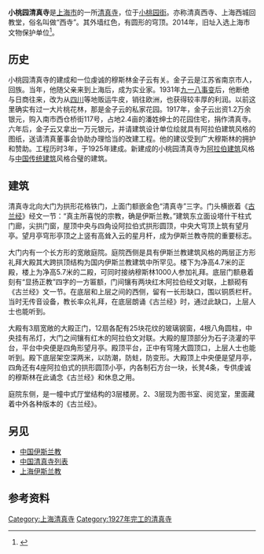 {{文物保护单位
| 级别 = 省级
| 省区市 = 上海市
| 名称 = 小桃园清真寺
| 图片 = Xiaotaoyuan Mosque.JPG
| 编号 = 8-2
| 分类 = 近现代重要史迹及代表性建筑
| 时代 = 1917年
| 所在 = [[上海市|上海市]][[黄浦区|黄浦区]]
| 登录 = 2014年4月4日
}}

'''小桃园清真寺'''是[[上海市|上海市]]的一所[[清真寺|清真寺]]，位于[[小桃园街|小桃园街]]。亦称清真西寺、上海西城回教堂，俗名叫做“西寺”。其外墙红色，有圆形的穹顶。2014年，旧址入选上海市文物保护单位<ref>{{Cite book|title=中国文物地图集 上海分册|last=国家文物局主编|publisher=北京：[[中华地图学社|中华地图学社]]|year=2017.01|isbn=978-7-80031-643-2|pages=136-140}}</ref>。

== 历史 ==
小桃园清真寺的建成和一位虔诚的穆斯林金子云有关。金子云是江苏省南京市人，回族。当年，他随父亲来到上海后，成为实业家。1931年[[九一八事变|九一八事变]]后，他断绝与日商往来，改为从[[四川|四川]]等地贩运牛皮，销往欧洲，也获得较丰厚的利润。以前这里确实有过一大片桃花林，那是金子云的私家花园。1917年，金子云出资1.2万余银元，购入南市西仓桥街117号，占地2.4亩的潘姓绅士的花园住宅，捐作清真寺。六年后，金子云又拿出一万元银元，并请建筑设计单位绘就具有阿拉伯建筑风格的图纸，送请清真董事会协助办理恰当的改建工程。他的建议受到广大穆斯林的拥护和赞助。工程历时3年，于1925年建成。新建成的小桃园清真寺为[[伊斯兰建筑|阿拉伯建筑]]风格与[[中国传统建筑|中国传统建筑]]风格合璧的建筑。

== 建筑 ==
清真寺北向大门为拱形花格铁门，上面门额嵌金色“清真寺”三字。门头横嵌着《[[古兰经|古兰经]]》经文一节：“真主所喜悦的宗教，确是伊斯兰教。”建筑东立面设塔什干柱式门廊，尖拱门窗，屋顶中央与四角设阿拉伯式拱形圆顶，中央大穹顶上筑有望月亭。望月亭穹形亭顶之上竖有高耸入云的星月杆，成为伊斯兰教寺院的重要标志。

大门内有一个长方形的宽敞庭院。庭院西侧是具有伊斯兰教建筑风格的两层正方形礼拜大殿其大跨拱顶结构为国内伊斯兰教建筑中所罕见。楼下为净高4.7米的正殿，楼上为净高5.7米的二殿，可同时接纳穆斯林1000人参加礼拜。底层门额悬着刻有“显扬正教”四字的一方匾额，门间镶有两块红木阿拉伯经文对联，上额砌有《古兰经》文一节。在底层和上层之间的西侧，留有一长形缺口，围以铜质栏杆。当时无传音设备，教长率众礼拜，在底层朗诵《古兰经》时，通过此缺口，上层人士也能听到。

大殿有3扇宽敞的大殿正门，12扇各配有25块花纹的玻璃钢窗，4根八角圆柱，中央挂有吊灯，大门之间镶有红木的阿拉伯文对联。大殿的屋顶部分为石子浇灌的平台，平台中央便是四角形望月亭。殿顶平台，正中有穹隆大圆顶口，上层人士也能听到。殿下底层架空深两米，以防潮，防蛀，防变形。大殿顶上中央便是望月亭，四角还有4座阿拉伯式的拱形圆顶小亭，内各制石方台一块，长凳4条，专供虔诚的穆斯林在此诵念《古兰经》和休息之用。

庭院东侧，是一幢中式厅堂结构的3层楼房。2、3层现为图书室、阅览室，里面藏着中外各种版本的《古兰经》。

== 另见 ==
*[[中国伊斯兰教|中国伊斯兰教]]
*[[中国清真寺列表|中国清真寺列表]]
*[[上海伊斯兰教|上海伊斯兰教]]

== 参考资料 ==
{{reflist}}

{{Commonscat|Xiaotaoyuan Mosque}}
{{上海市文物保护单位}}
{{第二批上海市优秀历史建筑}}

[[Category:上海清真寺|Category:上海清真寺]]
[[Category:1927年完工的清真寺|Category:1927年完工的清真寺]]